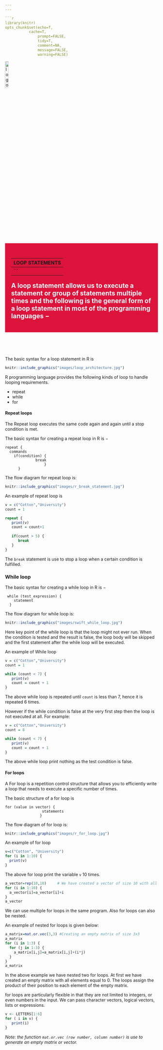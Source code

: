```yaml
---
---

```r
library(knitr)
opts_chunk$set(echo=T,
	       cache=T,
               prompt=FALSE,
               tidy=T,
               comment=NA,
               message=FALSE,
               warning=FALSE)
```

<a href="index.html">
  <img src="images/logo.png" alt="logo"  style="width:15%;">
</a>

<div style="background-color:crimson;color:white;padding:20px;">
<h2> **LOOP STATEMENTS**</h2>
---
```

<p>
A loop statement allows us to execute a statement or group of statements multiple times and the following is the general form of a loop statement in most of the programming languages −
</p>
</div>

<br/>
<br/>
<br/>

The basic syntax for a loop statement in R is

```r
knitr::include_graphics("images/loop_architecture.jpg")
```

R programming language provides the following kinds of loop to handle looping requirements.

+ repeat
+ while
+ for

#### Repeat loops

The Repeat loop executes the same code again and again until a stop condition is met.

The basic syntax for creating a repeat loop in R is −

```
repeat {
  commands
    if(condition) {
              break
                  }
      }
```

The flow diagram for repeat loop is:

```r
knitr::include_graphics("images/r_break_statement.jpg")
```


An example of repeat loop is

```r
v = c("Cotton","University")
count = 1

repeat {
   print(v)
   count = count+1
   
   if(count > 5) {
      break
   }
}
```

The `break` statement is use to stop a loop when a certain condition is fulfilled.

### While loop

The basic syntax for creating a while loop in R is −

```
 while (test_expression) {
    statement 
  }
```

The flow diagram for while loop is:

```r
knitr::include_graphics("images/swift_while_loop.jpg")
```

Here key point of the while loop is that the loop might not ever run. When the condition is tested and the result is false, the loop body will be skipped and the first statement after the while loop will be executed.

An example of While loop

```r
v = c("Cotton","University")
count = 1

while (count < 7) {
   print(v)
   count = count + 1
}
```

The above while loop is repeated until `count`  is less than 7, hence it is repeated 6 times.

However if the while condition is false at the very first step then the loop is not executed at all. For example:

```r
v = c("Cotton","University")
count = 8

while (count < 7) {
   print(v)
   count = count + 1
}
```
The above while loop print nothing as the test condition is false.

#### For loops

A For loop is a repetition control structure that allows you to efficiently write a loop that needs to execute a specific number of times.

The basic structure of a for loop is 

```
for (value in vector) { 
                 statements
                }
```
The flow diagram of for loop is:

```r
knitr::include_graphics("images/r_for_loop.jpg")
```

An example of for loop

```r
v=c("Cotton", "University")
for (i in 1:10) {
  print(v)
}
```
The above for loop print the variable `v` 10 times.


```r

a_vector=rep(10,10)     # We have created a vector of size 10 with all values = 10
for (i in 1:10) {   
  a_vector[i]=a_vector[i]+i
}
a_vector
```

We can use multiple for loops in the same program. Also for loops can also be nested.

An example of nested for loops is given below:

```r
a_matrix=mat.or.vec(3,3) #Creating an empty matrix of size 3x3
a_matrix
for (i in 1:3) {
  for (j in 1:3) {
    a_matrix[i,j]=a_matrix[i,j]+(i*j)
  }
}
a_matrix
```

In the above example we have nested two for loops.
At first we have created an empty matrix with all elements equal to 0. The loops assign the product of their position to each element of the empty matrix. 

for loops are particularly flexible in that they are not limited to integers, or even numbers in the input. We can pass character vectors, logical vectors, lists or expressions.

```r
v <- LETTERS[1:6]
for ( i in v) {
   print(i)
}
```


*Note: the function `mat.or.vec (row number, column number)` is use to generate an empty matrix or vector.*